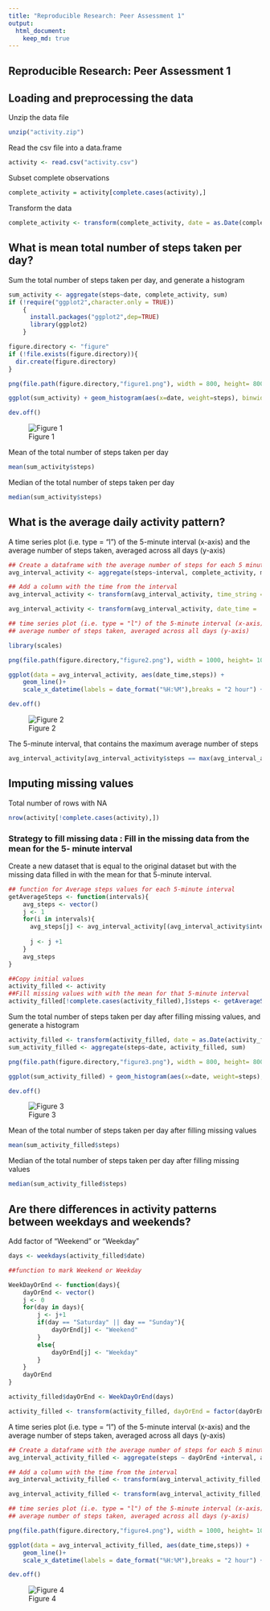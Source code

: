 ```yaml
---
title: "Reproducible Research: Peer Assessment 1"
output: 
  html_document:
    keep_md: true
---
```

Reproducible Research: Peer Assessment 1
------------------------------------------



## Loading and preprocessing the data

 Unzip the data file
 
```r
unzip("activity.zip")
```

 Read the csv file into a data.frame 
 
```r
activity <- read.csv("activity.csv")
```

 Subset complete observations
 
```r
complete_activity = activity[complete.cases(activity),]
```

 Transform the data
 
```r
complete_activity <- transform(complete_activity, date = as.Date(complete_activity$date))
```

## What is mean total number of steps taken per day?

Sum the total number of steps taken per day, and generate a histogram
```r
sum_activity <- aggregate(steps~date, complete_activity, sum)
if (!require("ggplot2",character.only = TRUE))
    {
      install.packages("ggplot2",dep=TRUE)
      library(ggplot2)
    }
```
```r
figure.directory <- "figure"
if (!file.exists(figure.directory)){
  dir.create(figure.directory)
}

png(file.path(figure.directory,"figure1.png"), width = 800, height= 800)

ggplot(sum_activity) + geom_histogram(aes(x=date, weight=steps), binwidth =2) + xlab("Activity date") + ylab("Total steps taken")

dev.off()
```
![Figure 1](./figure/figure1.png)




 Mean of the total number of steps taken per day

```r
mean(sum_activity$steps)
```

 Median of the total number of steps taken per day

```r
median(sum_activity$steps)
```

## What is the average daily activity pattern?

A time series plot (i.e. type = "l") of the 5-minute interval (x-axis) and the average number of steps taken, averaged across all days (y-axis)
```r
## Create a dataframe with the average number of steps for each 5 minute interval
avg_interval_activity <- aggregate(steps~interval, complete_activity, mean)

## Add a column with the time from the interval
avg_interval_activity <- transform(avg_interval_activity, time_string = paste(as.character(as.integer(interval/100)), ":", as.character(as.integer(interval%%100)), sep = ""))

avg_interval_activity <- transform(avg_interval_activity, date_time =  as.POSIXct(paste("01.01.2014" , time_string, sep = " "), format = "%d.%m.%Y %H:%M"))
```
```r
## time series plot (i.e. type = "l") of the 5-minute interval (x-axis) and the
## average number of steps taken, averaged across all days (y-axis)

library(scales)

png(file.path(figure.directory,"figure2.png"), width = 1000, height= 1000)

ggplot(data = avg_interval_activity, aes(date_time,steps)) + 
    geom_line()+
    scale_x_datetime(labels = date_format("%H:%M"),breaks = "2 hour") +xlab("Start time of measuring steps") +ylab("Average number of steps")

dev.off()
```
![Figure 2](./figure/figure2.png)



 The 5-minute interval, that contains the maximum average number of steps

```r
avg_interval_activity[avg_interval_activity$steps == max(avg_interval_activity$steps),]$interval
```

## Imputing missing values

 Total number of rows with NA

```r
nrow(activity[!complete.cases(activity),])
```

### Strategy to fill missing data : Fill in the missing data from the mean for the 5- minute interval

Create a new dataset that is equal to the original dataset but with the missing data filled in with the mean for that 5-minute interval.

```r
## function for Average steps values for each 5-minute interval
getAverageSteps <- function(intervals){
    avg_steps <- vector()
    j <- 1
    for(i in intervals){
      avg_steps[j] <- avg_interval_activity[(avg_interval_activity$interval == i), ]$steps
     
      j <- j +1
    }
    avg_steps
}

##Copy initial values
activity_filled <- activity
##Fill missing values with with the mean for that 5-minute interval
activity_filled[!complete.cases(activity_filled),]$steps <- getAverageSteps(activity_filled[!complete.cases(activity_filled),]$interval)

```

Sum the total number of steps taken per day after filling missing values, and generate a histogram

```r
activity_filled <- transform(activity_filled, date = as.Date(activity_filled$date))
sum_activity_filled <- aggregate(steps~date, activity_filled, sum)
```
```r

png(file.path(figure.directory,"figure3.png"), width = 800, height= 800)

ggplot(sum_activity_filled) + geom_histogram(aes(x=date, weight=steps), binwidth = 2) + xlab("Activity date") + ylab("Total steps taken")

dev.off()
```
![Figure 3](./figure/figure3.png)

Mean of the total number of steps taken per day after filling missing values

```r
mean(sum_activity_filled$steps)
```

 Median of the total number of steps taken per day after filling missing values

```r
median(sum_activity_filled$steps)
```

## Are there differences in activity patterns between weekdays and weekends?

 Add factor of "Weekend" or "Weekday"

```r
days <- weekdays(activity_filled$date)

##function to mark Weekend or Weekday

WeekDayOrEnd <- function(days){
    dayOrEnd <- vector()
    j <- 0
    for(day in days){
        j <- j+1
        if(day == "Saturday" || day == "Sunday"){
            dayOrEnd[j] <- "Weekend"
        }
        else{
            dayOrEnd[j] <- "Weekday"
        }
    }
    dayOrEnd
}

activity_filled$dayOrEnd <- WeekDayOrEnd(days)

activity_filled <- transform(activity_filled, dayOrEnd = factor(dayOrEnd))

```

A time series plot (i.e. type = "l") of the 5-minute interval (x-axis) and the average number of steps taken, averaged across all days (y-axis)

```r
## Create a dataframe with the average number of steps for each 5 minute interval
avg_interval_activity_filled <- aggregate(steps ~ dayOrEnd +interval, activity_filled, mean)

## Add a column with the time from the interval
avg_interval_activity_filled <- transform(avg_interval_activity_filled, time_string = paste(as.character(as.integer(interval/100)), ":", as.character(as.integer(interval%%100)), sep = ""))

avg_interval_activity_filled <- transform(avg_interval_activity_filled, date_time =  as.POSIXct(paste("01.01.2014" , time_string, sep = " "), format = "%d.%m.%Y %H:%M"))
```

```r
## time series plot (i.e. type = "l") of the 5-minute interval (x-axis) and the
## average number of steps taken, averaged across all days (y-axis)

png(file.path(figure.directory,"figure4.png"), width = 1000, height= 1000)

ggplot(data = avg_interval_activity_filled, aes(date_time,steps)) + 
    geom_line()+
    scale_x_datetime(labels = date_format("%H:%M"),breaks = "2 hour") + facet_grid(dayOrEnd ~ .) + xlab("Start time of measuring steps") + ylab("Average number of steps")

dev.off()

```
![Figure 4](./figure/figure4.png)






